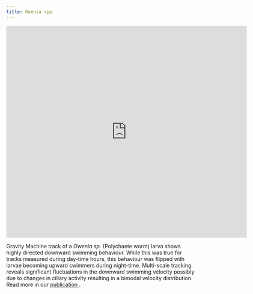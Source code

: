 ```yaml
---
title: Owenia spp.
---
```


<iframe src="https://player.vimeo.com/video/448182351" width="640" height="564" frameborder="0" allow="autoplay; fullscreen" allowfullscreen></iframe>

Gravity Machine track of a *Owenia sp.* (Polychaete worm) larva shows highly directed downward swimming behaviour. While this was true for tracks measured during day-time hours, this behaviour was flipped with larvae becoming upward swimmers during night-time. Multi-scale tracking reveals significant fluctuations in the downward swimming velocity possibly due to changes in ciliary activity resulting in a bimodal velocity distribution. Read more in our <a href="https://www.nature.com/articles/s41592-020-0924-7"> publication </a>. 


